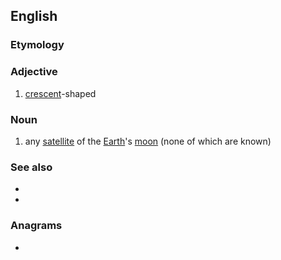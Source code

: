==English==

===Etymology===
{{confix|en|seleno|oid}}

===Adjective===
{{en-adj}}

# [[crescent]]-shaped

===Noun===
{{en-noun}}

# any [[satellite]] of the [[Earth]]'s [[moon]] (none of which are known)

===See also===
* {{l|en|selenic}}
* {{l|en|solenoid}}

===Anagrams===
* {{anagrams|en|enediols|enolised|esloined|lesioned}}